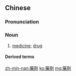 {{also|药剂}}
==Chinese==
{{zh-forms|s=药剂}}

===Pronunciation===
{{zh-pron
|m=yàojì
|c=joek6 zai1
|mn=qz,xm:io̍h-chē/tw,zz:io̍h-che
|cat=n
}}

===Noun===
{{zh-noun}}

# [[medicine]]; [[drug]]

====Derived terms====
{{zh-der|化學藥劑|藥劑師}}

[[zh-min-nan:藥劑]]
[[ko:藥劑]]
[[mg:藥劑]]
